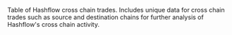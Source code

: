 Table of Hashflow cross chain trades. Includes unique data for cross chain trades such as source and destination chains for further analysis of Hashflow's cross chain activity.
